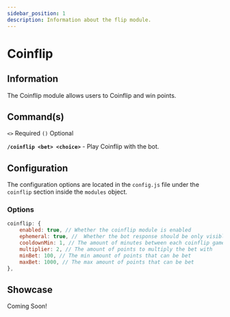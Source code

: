 ```yaml
---
sidebar_position: 1
description: Information about the flip module.
---
```



# Coinflip

## Information

The Coinflip module allows users to Coinflip and win points.

## Command(s)

`<>` Required `()` Optional

**`/coinflip <bet> <choice>`** - Play Coinflip with the bot.

## Configuration

The configuration options are located in the `config.js` file under the `coinflip` section inside the `modules` object.

### Options

```js title="config.js → modules → coinflip"
coinflip: {
	enabled: true, // Whether the coinflip module is enabled
	ephemeral: true, //  Whether the bot response should be only visible to the user
	cooldownMin: 1, // The amount of minutes between each coinflip game
	multiplier: 2, // The amount of points to multiply the bet with
	minBet: 100, // The min amount of points that can be bet
	maxBet: 1000, // The max amount of points that can be bet
},
```

## Showcase

Coming Soon!
